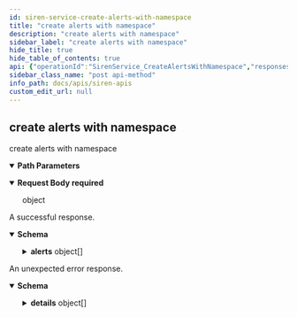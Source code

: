 ```yaml
---
id: siren-service-create-alerts-with-namespace
title: "create alerts with namespace"
description: "create alerts with namespace"
sidebar_label: "create alerts with namespace"
hide_title: true
hide_table_of_contents: true
api: {"operationId":"SirenService_CreateAlertsWithNamespace","responses":{"200":{"description":"A successful response.","content":{"application/json":{"schema":{"type":"object","properties":{"alerts":{"type":"array","items":{"type":"object","properties":{"id":{"type":"string","format":"uint64"},"provider_id":{"type":"string","format":"uint64"},"resource_name":{"type":"string"},"metric_name":{"type":"string"},"metric_value":{"type":"string"},"severity":{"type":"string"},"rule":{"type":"string"},"triggered_at":{"type":"string","format":"date-time"},"namespace_id":{"type":"string","format":"uint64"},"silence_status":{"type":"string"},"created_at":{"type":"string","format":"date-time"},"updated_at":{"type":"string","format":"date-time"},"group_key":{"type":"string"},"status":{"type":"string"},"annotations":{"type":"object","additionalProperties":{"type":"string"}},"labels":{"type":"object","additionalProperties":{"type":"string"}},"generator_url":{"type":"string"},"fingerprint":{"type":"string"}}}}}}}}},"default":{"description":"An unexpected error response.","content":{"application/json":{"schema":{"type":"object","properties":{"code":{"type":"integer","format":"int32"},"message":{"type":"string"},"details":{"type":"array","items":{"type":"object","properties":{"@type":{"type":"string"}},"additionalProperties":{}}}}}}}}},"parameters":[{"name":"provider_type","in":"path","required":true,"schema":{"type":"string"}},{"name":"provider_id","in":"path","required":true,"schema":{"type":"string","format":"uint64"}},{"name":"namespace_id","in":"path","required":true,"schema":{"type":"string","format":"uint64"}}],"requestBody":{"content":{"application/json":{"schema":{"type":"object"}}},"required":true},"tags":["Alert"],"description":"create alerts with namespace","method":"post","path":"/v1beta1/alerts/{provider_type}/{provider_id}/{namespace_id}","jsonRequestBodyExample":{},"info":{"title":"Siren APIs","description":"Documentation of our Siren API with gRPC and\ngRPC-Gateway.","version":"0.6"},"postman":{"name":"create alerts with namespace","description":{"type":"text/plain"},"url":{"path":["v1beta1","alerts",":provider_type",":provider_id",":namespace_id"],"host":["{{baseUrl}}"],"query":[],"variable":[{"disabled":false,"description":{"content":"(Required) ","type":"text/plain"},"type":"any","value":"","key":"provider_type"},{"disabled":false,"description":{"content":"(Required) ","type":"text/plain"},"type":"any","value":"","key":"provider_id"},{"disabled":false,"description":{"content":"(Required) ","type":"text/plain"},"type":"any","value":"","key":"namespace_id"}]},"header":[{"key":"Content-Type","value":"application/json"},{"key":"Accept","value":"application/json"}],"method":"POST","body":{"mode":"raw","raw":"\"\"","options":{"raw":{"language":"json"}}}}}
sidebar_class_name: "post api-method"
info_path: docs/apis/siren-apis
custom_edit_url: null
---
```



## create alerts with namespace



create alerts with namespace

<details style={{"marginBottom":"1rem"}} data-collapsed={false} open={true}><summary style={{}}><strong>Path Parameters</strong></summary><div><ul><ParamsItem className={"paramsItem"} param={{"name":"provider_type","in":"path","required":true,"schema":{"type":"string"}}}></ParamsItem><ParamsItem className={"paramsItem"} param={{"name":"provider_id","in":"path","required":true,"schema":{"type":"string","format":"uint64"}}}></ParamsItem><ParamsItem className={"paramsItem"} param={{"name":"namespace_id","in":"path","required":true,"schema":{"type":"string","format":"uint64"}}}></ParamsItem></ul></div></details><MimeTabs><TabItem label={"application/json"} value={"application/json-schema"}><details style={{}} data-collapsed={false} open={true}><summary style={{"textAlign":"left"}}><strong>Request Body</strong><strong style={{"fontSize":"var(--ifm-code-font-size)","color":"var(--openapi-required)"}}> required</strong></summary><div style={{"textAlign":"left","marginLeft":"1rem"}}></div><ul style={{"marginLeft":"1rem"}}><div style={{"marginTop":".5rem","marginBottom":".5rem","marginLeft":"1rem"}}>

object

</div></ul></details></TabItem></MimeTabs><div><ApiTabs><TabItem label={"200"} value={"200"}><div>

A successful response.

</div><div><MimeTabs schemaType={"response"}><TabItem label={"application/json"} value={"application/json"}><SchemaTabs><TabItem label={"Schema"} value={"Schema"}><details style={{}} data-collapsed={false} open={true}><summary style={{"textAlign":"left"}}><strong>Schema</strong></summary><div style={{"textAlign":"left","marginLeft":"1rem"}}></div><ul style={{"marginLeft":"1rem"}}><SchemaItem collapsible={true} className={"schemaItem"}><details style={{}}><summary style={{}}><strong>alerts</strong><span style={{"opacity":"0.6"}}> object[]</span></summary><div style={{"marginLeft":"1rem"}}><li><div style={{"fontSize":"var(--ifm-code-font-size)","opacity":"0.6","marginLeft":"-.5rem","paddingBottom":".5rem"}}>Array [</div></li><SchemaItem collapsible={false} name={"id"} required={false} schemaName={"uint64"} qualifierMessage={undefined} schema={{"type":"string","format":"uint64"}}></SchemaItem><SchemaItem collapsible={false} name={"provider_id"} required={false} schemaName={"uint64"} qualifierMessage={undefined} schema={{"type":"string","format":"uint64"}}></SchemaItem><SchemaItem collapsible={false} name={"resource_name"} required={false} schemaName={"string"} qualifierMessage={undefined} schema={{"type":"string"}}></SchemaItem><SchemaItem collapsible={false} name={"metric_name"} required={false} schemaName={"string"} qualifierMessage={undefined} schema={{"type":"string"}}></SchemaItem><SchemaItem collapsible={false} name={"metric_value"} required={false} schemaName={"string"} qualifierMessage={undefined} schema={{"type":"string"}}></SchemaItem><SchemaItem collapsible={false} name={"severity"} required={false} schemaName={"string"} qualifierMessage={undefined} schema={{"type":"string"}}></SchemaItem><SchemaItem collapsible={false} name={"rule"} required={false} schemaName={"string"} qualifierMessage={undefined} schema={{"type":"string"}}></SchemaItem><SchemaItem collapsible={false} name={"triggered_at"} required={false} schemaName={"date-time"} qualifierMessage={undefined} schema={{"type":"string","format":"date-time"}}></SchemaItem><SchemaItem collapsible={false} name={"namespace_id"} required={false} schemaName={"uint64"} qualifierMessage={undefined} schema={{"type":"string","format":"uint64"}}></SchemaItem><SchemaItem collapsible={false} name={"silence_status"} required={false} schemaName={"string"} qualifierMessage={undefined} schema={{"type":"string"}}></SchemaItem><SchemaItem collapsible={false} name={"created_at"} required={false} schemaName={"date-time"} qualifierMessage={undefined} schema={{"type":"string","format":"date-time"}}></SchemaItem><SchemaItem collapsible={false} name={"updated_at"} required={false} schemaName={"date-time"} qualifierMessage={undefined} schema={{"type":"string","format":"date-time"}}></SchemaItem><SchemaItem collapsible={false} name={"group_key"} required={false} schemaName={"string"} qualifierMessage={undefined} schema={{"type":"string"}}></SchemaItem><SchemaItem collapsible={false} name={"status"} required={false} schemaName={"string"} qualifierMessage={undefined} schema={{"type":"string"}}></SchemaItem><SchemaItem collapsible={true} className={"schemaItem"}><details style={{}}><summary style={{}}><strong>annotations</strong><span style={{"opacity":"0.6"}}> object</span></summary><div style={{"marginLeft":"1rem"}}><SchemaItem name={"property name*"} required={false} schemaName={"string"} qualifierMessage={undefined} schema={{"type":"string"}} collapsible={false} discriminator={false}></SchemaItem></div></details></SchemaItem><SchemaItem collapsible={true} className={"schemaItem"}><details style={{}}><summary style={{}}><strong>labels</strong><span style={{"opacity":"0.6"}}> object</span></summary><div style={{"marginLeft":"1rem"}}><SchemaItem name={"property name*"} required={false} schemaName={"string"} qualifierMessage={undefined} schema={{"type":"string"}} collapsible={false} discriminator={false}></SchemaItem></div></details></SchemaItem><SchemaItem collapsible={false} name={"generator_url"} required={false} schemaName={"string"} qualifierMessage={undefined} schema={{"type":"string"}}></SchemaItem><SchemaItem collapsible={false} name={"fingerprint"} required={false} schemaName={"string"} qualifierMessage={undefined} schema={{"type":"string"}}></SchemaItem><li><div style={{"fontSize":"var(--ifm-code-font-size)","opacity":"0.6","marginLeft":"-.5rem"}}>]</div></li></div></details></SchemaItem></ul></details></TabItem><TabItem label={"Example (from schema)"} value={"Example (from schema)"}><ResponseSamples responseExample={"{\n  \"alerts\": [\n    {\n      \"id\": \"string\",\n      \"provider_id\": \"string\",\n      \"resource_name\": \"string\",\n      \"metric_name\": \"string\",\n      \"metric_value\": \"string\",\n      \"severity\": \"string\",\n      \"rule\": \"string\",\n      \"triggered_at\": \"2024-07-03T08:23:38.594Z\",\n      \"namespace_id\": \"string\",\n      \"silence_status\": \"string\",\n      \"created_at\": \"2024-07-03T08:23:38.594Z\",\n      \"updated_at\": \"2024-07-03T08:23:38.594Z\",\n      \"group_key\": \"string\",\n      \"status\": \"string\",\n      \"annotations\": {},\n      \"labels\": {},\n      \"generator_url\": \"string\",\n      \"fingerprint\": \"string\"\n    }\n  ]\n}"} language={"json"}></ResponseSamples></TabItem></SchemaTabs></TabItem></MimeTabs></div></TabItem><TabItem label={"default"} value={"default"}><div>

An unexpected error response.

</div><div><MimeTabs schemaType={"response"}><TabItem label={"application/json"} value={"application/json"}><SchemaTabs><TabItem label={"Schema"} value={"Schema"}><details style={{}} data-collapsed={false} open={true}><summary style={{"textAlign":"left"}}><strong>Schema</strong></summary><div style={{"textAlign":"left","marginLeft":"1rem"}}></div><ul style={{"marginLeft":"1rem"}}><SchemaItem collapsible={false} name={"code"} required={false} schemaName={"int32"} qualifierMessage={undefined} schema={{"type":"integer","format":"int32"}}></SchemaItem><SchemaItem collapsible={false} name={"message"} required={false} schemaName={"string"} qualifierMessage={undefined} schema={{"type":"string"}}></SchemaItem><SchemaItem collapsible={true} className={"schemaItem"}><details style={{}}><summary style={{}}><strong>details</strong><span style={{"opacity":"0.6"}}> object[]</span></summary><div style={{"marginLeft":"1rem"}}><li><div style={{"fontSize":"var(--ifm-code-font-size)","opacity":"0.6","marginLeft":"-.5rem","paddingBottom":".5rem"}}>Array [</div></li><SchemaItem collapsible={false} name={"@type"} required={false} schemaName={"string"} qualifierMessage={undefined} schema={{"type":"string"}}></SchemaItem><li><div style={{"fontSize":"var(--ifm-code-font-size)","opacity":"0.6","marginLeft":"-.5rem"}}>]</div></li></div></details></SchemaItem></ul></details></TabItem><TabItem label={"Example (from schema)"} value={"Example (from schema)"}><ResponseSamples responseExample={"{\n  \"code\": 0,\n  \"message\": \"string\",\n  \"details\": [\n    {\n      \"@type\": \"string\"\n    }\n  ]\n}"} language={"json"}></ResponseSamples></TabItem></SchemaTabs></TabItem></MimeTabs></div></TabItem></ApiTabs></div>
      